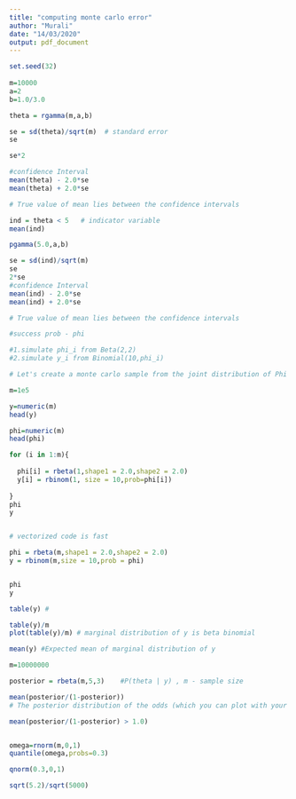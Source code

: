 ```yaml
---
title: "computing monte carlo error"
author: "Murali"
date: "14/03/2020"
output: pdf_document
---
```


```r

set.seed(32)
 
m=10000
a=2
b=1.0/3.0

theta = rgamma(m,a,b)

se = sd(theta)/sqrt(m)  # standard error
se

se*2

#confidence Interval
mean(theta) - 2.0*se
mean(theta) + 2.0*se

# True value of mean lies between the confidence intervals 

```
```r
ind = theta < 5   # indicator variable
mean(ind) 

pgamma(5.0,a,b)

se = sd(ind)/sqrt(m)
se
2*se
#confidence Interval
mean(ind) - 2.0*se
mean(ind) + 2.0*se

# True value of mean lies between the confidence intervals 

```
```r

#success prob - phi

#1.simulate phi_i from Beta(2,2)
#2.simulate y_i from Binomial(10,phi_i)

# Let's create a monte carlo sample from the joint distribution of Phi and y

m=1e5

y=numeric(m)
head(y)

phi=numeric(m)
head(phi)

for (i in 1:m){
  
  phi[i] = rbeta(1,shape1 = 2.0,shape2 = 2.0)
  y[i] = rbinom(1, size = 10,prob=phi[i])
  
}
phi
y


# vectorized code is fast 

phi = rbeta(m,shape1 = 2.0,shape2 = 2.0)
y = rbinom(m,size = 10,prob = phi)


phi
y

table(y) #

table(y)/m
plot(table(y)/m) # marginal distribution of y is beta binomial

mean(y) #Expected mean of marginal distribution of y
```

``` r

m=10000000

posterior = rbeta(m,5,3)    #P(theta | y) , m - sample size

mean(posterior/(1-posterior))
# The posterior distribution of the odds (which you can plot with your samples if you create a new variable for the odds) is heavily skewed right, so the posterior mean for the odds (2.5) is much larger than the odds calculated from the posterior mean of (0.625/0.375≈1.667). The posterior median of the odds might be a better measure in this case.

mean(posterior/(1-posterior) > 1.0)



```

```r

omega=rnorm(m,0,1)
quantile(omega,probs=0.3)

qnorm(0.3,0,1)
```
```r

sqrt(5.2)/sqrt(5000)

```
